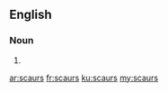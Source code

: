 ==English==

===Noun===
{{head|en|noun plural form}}

# {{plural of|scaur|lang=en}}

[[ar:scaurs]]
[[fr:scaurs]]
[[ku:scaurs]]
[[my:scaurs]]